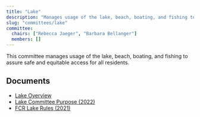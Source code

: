 ```yaml
---
title: "Lake"
description: "Manages usage of the lake, beach, boating, and fishing to assure safe and equitable access for all residents."
slug: "committees/lake"
committee:
  chairs: ["Rebecca Jaeger", "Barbara Bellanger"]
  members: []
---
```



<CommitteeMembers frontmatter={frontmatter} />

This committee manages usage of the lake, beach, boating, and fishing to assure safe and equitable access for all residents.

## Documents

- [Lake Overview](/uploads/2022/03/Lake-Committee-Overview-2022.pdf)
- [Lake Committee Purpose (2022)](/uploads/2022/03/Lake-Committee-Purpose-2022.pdf)
- [FCR Lake Rules (2021)](/uploads/2021/12/FCR-LAKE-RULES-REVISED-2021.pdf)


<FileHistory file="src/content/docs/committees/lake.mdx" />